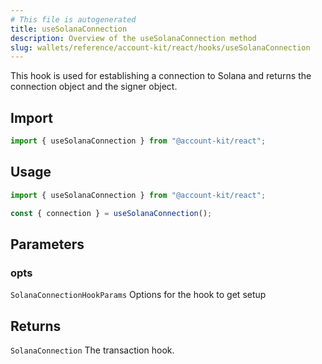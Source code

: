 ```yaml
---
# This file is autogenerated
title: useSolanaConnection
description: Overview of the useSolanaConnection method
slug: wallets/reference/account-kit/react/hooks/useSolanaConnection
---
```


This hook is used for establishing a connection to Solana and returns the connection object and the signer object.

## Import

```ts
import { useSolanaConnection } from "@account-kit/react";
```

## Usage

```ts twoslash
import { useSolanaConnection } from "@account-kit/react";

const { connection } = useSolanaConnection();
```

## Parameters

### opts

`SolanaConnectionHookParams`
Options for the hook to get setup

## Returns

`SolanaConnection`
The transaction hook.
